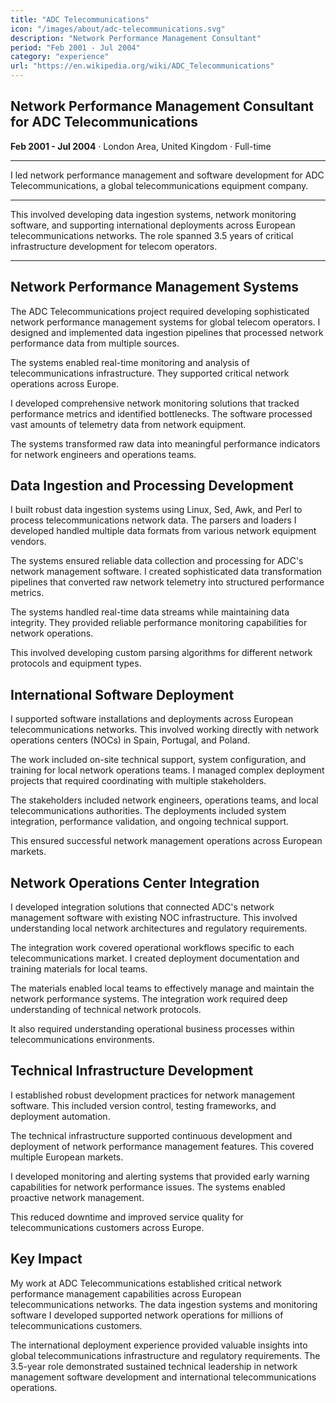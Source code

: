 ```yaml
---
title: "ADC Telecommunications"
icon: "/images/about/adc-telecommunications.svg"
description: "Network Performance Management Consultant"
period: "Feb 2001 - Jul 2004"
category: "experience"
url: "https://en.wikipedia.org/wiki/ADC_Telecommunications"
---
```


## Network Performance Management Consultant for ADC Telecommunications

**Feb 2001 - Jul 2004** · London Area, United Kingdom · Full-time

---

I led network performance management and software development for ADC Telecommunications, a global telecommunications equipment company. 

---

This involved developing data ingestion systems, network monitoring software, and supporting international deployments across European telecommunications networks. The role spanned 3.5 years of critical infrastructure development for telecom operators.

---

## Network Performance Management Systems

The ADC Telecommunications project required developing sophisticated network performance management systems for global telecom operators. I designed and implemented data ingestion pipelines that processed network performance data from multiple sources.

The systems enabled real-time monitoring and analysis of telecommunications infrastructure. They supported critical network operations across Europe.

I developed comprehensive network monitoring solutions that tracked performance metrics and identified bottlenecks. The software processed vast amounts of telemetry data from network equipment.

The systems transformed raw data into meaningful performance indicators for network engineers and operations teams.

## Data Ingestion and Processing Development

I built robust data ingestion systems using Linux, Sed, Awk, and Perl to process telecommunications network data. The parsers and loaders I developed handled multiple data formats from various network equipment vendors.

The systems ensured reliable data collection and processing for ADC's network management software. I created sophisticated data transformation pipelines that converted raw network telemetry into structured performance metrics.

The systems handled real-time data streams while maintaining data integrity. They provided reliable performance monitoring capabilities for network operations.

This involved developing custom parsing algorithms for different network protocols and equipment types.

## International Software Deployment

I supported software installations and deployments across European telecommunications networks. This involved working directly with network operations centers (NOCs) in Spain, Portugal, and Poland.

The work included on-site technical support, system configuration, and training for local network operations teams. I managed complex deployment projects that required coordinating with multiple stakeholders.

The stakeholders included network engineers, operations teams, and local telecommunications authorities. The deployments included system integration, performance validation, and ongoing technical support.

This ensured successful network management operations across European markets.

## Network Operations Center Integration

I developed integration solutions that connected ADC's network management software with existing NOC infrastructure. This involved understanding local network architectures and regulatory requirements.

The integration work covered operational workflows specific to each telecommunications market. I created deployment documentation and training materials for local teams.

The materials enabled local teams to effectively manage and maintain the network performance systems. The integration work required deep understanding of technical network protocols.

It also required understanding operational business processes within telecommunications environments.

## Technical Infrastructure Development

I established robust development practices for network management software. This included version control, testing frameworks, and deployment automation.

The technical infrastructure supported continuous development and deployment of network performance management features. This covered multiple European markets.

I developed monitoring and alerting systems that provided early warning capabilities for network performance issues. The systems enabled proactive network management.

This reduced downtime and improved service quality for telecommunications customers across Europe.

## Key Impact

My work at ADC Telecommunications established critical network performance management capabilities across European telecommunications networks. The data ingestion systems and monitoring software I developed supported network operations for millions of telecommunications customers.

The international deployment experience provided valuable insights into global telecommunications infrastructure and regulatory requirements. The 3.5-year role demonstrated sustained technical leadership in network management software development and international telecommunications operations.
